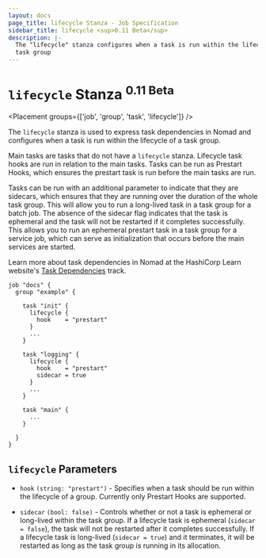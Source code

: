 ```yaml
---
layout: docs
page_title: lifecycle Stanza - Job Specification
sidebar_title: lifecycle <sup>0.11 Beta</sup>
description: |-
  The "lifecycle" stanza configures when a task is run within the lifecycle of a
  task group
---
```


# `lifecycle` Stanza <sup>0.11 Beta</sup>

<Placement groups={['job', 'group', 'task', 'lifecycle']} />

The `lifecycle` stanza is used to express task dependencies in Nomad and
configures when a task is run within the lifecycle of a task group.

Main tasks are tasks that do not have a `lifecycle` stanza. Lifecycle task hooks
are run in relation to the main tasks. Tasks can be run as Prestart Hooks, which
ensures the prestart task is run before the main tasks are run.

Tasks can be run with an additional parameter to indicate that they are
sidecars, which ensures that they are running over the duration of the whole
task group. This will allow you to run a long-lived task in a task group for a
batch job. The absence of the sidecar flag indicates that the task is ephemeral
and the task will not be restarted if it completes successfully. This allows you
to run an ephemeral prestart task in a task group for a service job, which can
serve as initialization that occurs before the main services are started.

Learn more about task dependencies in Nomad at the HashiCorp Learn website's
[Task Dependencies][learn-taskdeps] track.


```hcl
job "docs" {
  group "example" {

    task "init" {
      lifecycle {
        hook    = "prestart"
      }
      ...
    }

    task "logging" {
      lifecycle {
        hook    = "prestart"
        sidecar = true
      }
      ...
    }

    task "main" {
      ...
    }

  }
}
```

## `lifecycle` Parameters

- `hook` `(string: "prestart")` - Specifies when a task should be run within
  the lifecycle of a group. Currently only Prestart Hooks are supported.

- `sidecar` `(bool: false)` - Controls whether or not a task is ephemeral or
  long-lived within the task group. If a lifecycle task is ephemeral (`sidecar =
  false`), the task will not be restarted after it completes successfully. If a
  lifecycle task is long-lived (`sidecar = true`) and it terminates, it will be
  restarted as long as the task group is running in its allocation.

[learn-taskdeps]: https://learn.hashicorp.com/nomad?track=task-deps&utm_source=WEBSITE&utm_medium=WEB_IO&utm_offer=ARTICLE_PAGE&utm_content=DOCS#task-deps